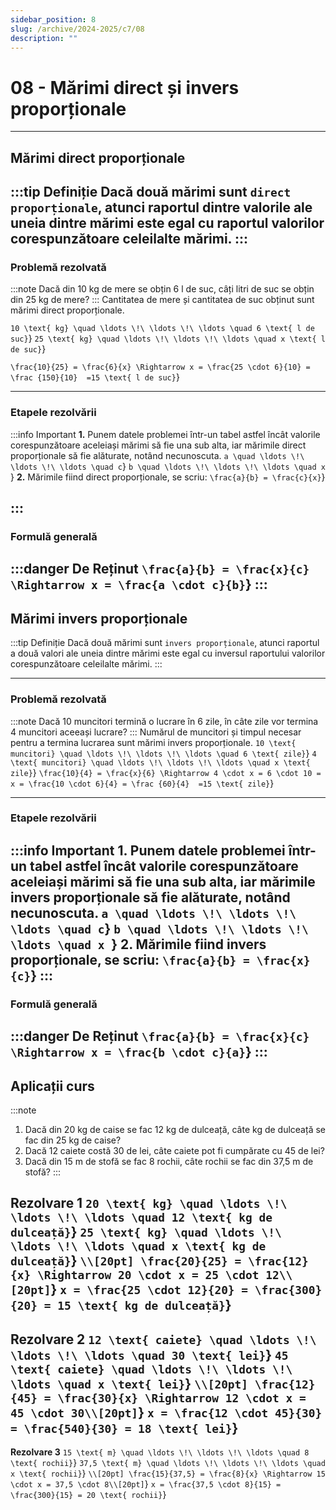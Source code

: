 ```yaml
---
sidebar_position: 8
slug: /archive/2024-2025/c7/08
description: ""
---
```


# 08 - Mărimi direct și invers proporționale
---

## Mărimi direct proporționale
:::tip Definiție
Dacă două mărimi sunt `direct proporționale`, atunci raportul dintre valorile ale uneia dintre mărimi este egal cu raportul valorilor corespunzătoare celeilalte mărimi.
:::
---

### Problemă rezolvată
:::note
Dacă din 10 kg de mere se obțin 6 l de suc, câți litri de suc se obțin din 25 kg de mere?
:::
Cantitatea de mere și cantitatea de suc obținut sunt mărimi direct proporționale.

<Math display={true}>{String.raw`10 \text{ kg} \quad \ldots \!\ \ldots \!\ \ldots \quad 6 \text{ l de suc}`}</Math>
<Math display={true}>{String.raw`25 \text{ kg} \quad \ldots \!\ \ldots \!\ \ldots \quad x \text{ l de suc}`}</Math>

<Math display={true}>{String.raw`\frac{10}{25} = \frac{6}{x} \Rightarrow x = \frac{25 \cdot 6}{10} = \frac {150}{10}  =15 \text{ l de suc}`}</Math>

---

### Etapele rezolvării
:::info Important
**1.** Punem datele problemei într-un tabel astfel încât valorile corespunzătoare aceleiași mărimi să fie una sub alta, iar mărimile direct proporționale să fie alăturate, notând necunoscuta.
<Math display={true}>{String.raw`a \quad \ldots \!\ \ldots \!\ \ldots \quad c`}</Math>
<Math display={true}>{String.raw`b \quad \ldots \!\ \ldots \!\ \ldots \quad x `}</Math>
**2.** Mărimile fiind direct proporționale, se scriu:
<Math display={true}>{String.raw`\frac{a}{b} = \frac{c}{x}`}</Math>

:::
---
### Formulă generală
:::danger De Reținut
<Math display={true}>{String.raw`\frac{a}{b} = \frac{x}{c} \Rightarrow x = \frac{a \cdot c}{b}`}</Math>
:::
---

## Mărimi invers proporționale
:::tip Definiție
Dacă două mărimi sunt `invers proporționale`, atunci raportul a două valori ale uneia dintre mărimi este egal cu inversul raportului valorilor corespunzătoare celeilalte mărimi.
:::

---

### Problemă rezolvată
:::note
Dacă 10 muncitori termină o lucrare în 6 zile, în câte zile vor termina 4 muncitori aceeași lucrare?
:::
Numărul de muncitori și timpul necesar pentru a termina lucrarea sunt mărimi invers proporționale.
<Math display={true}>{String.raw`10 \text{ muncitori} \quad \ldots \!\ \ldots \!\ \ldots \quad 6 \text{ zile}`}</Math>
<Math display={true}>{String.raw`4 \text{ muncitori} \quad \ldots \!\ \ldots \!\ \ldots \quad x \text{ zile}`}</Math>
<Math display={true}>{String.raw`\frac{10}{4} = \frac{x}{6} \Rightarrow 4 \cdot x = 6 \cdot 10 = x = \frac{10 \cdot 6}{4} = \frac {60}{4}  =15 \text{ zile}`}</Math>

---

### Etapele rezolvării
:::info Important
**1.** Punem datele problemei într-un tabel astfel încât valorile corespunzătoare aceleiași mărimi să fie una sub alta, iar mărimile invers proporționale să fie alăturate, notând necunoscuta.
<Math display={true}>{String.raw`a \quad \ldots \!\ \ldots \!\ \ldots \quad c`}</Math>
<Math display={true}>{String.raw`b \quad \ldots \!\ \ldots \!\ \ldots \quad x `}</Math>
**2.** Mărimile fiind invers proporționale, se scriu:
<Math display={true}>{String.raw`\frac{a}{b} = \frac{x}{c}`}</Math>
:::
---
### Formulă generală
:::danger De Reținut
<Math display={true}>{String.raw`\frac{a}{b} = \frac{x}{c} \Rightarrow x = \frac{b \cdot c}{a}`}</Math>
:::
---
## Aplicații curs
:::note
1. Dacă din 20 kg de caise se fac 12 kg de dulceață, câte kg de dulceață se fac din 25 kg de caise?
2. Dacă 12 caiete costă 30 de lei, câte caiete pot fi cumpărate cu 45 de lei?
3. Dacă din 15 m de stofă se fac 8 rochii, câte rochii se fac din 37,5 m de stofă?
:::

**Rezolvare 1**
<Math display={true}>{String.raw`20 \text{ kg} \quad \ldots \!\ \ldots \!\ \ldots \quad 12 \text{ kg de dulceață}`}</Math>
<Math display={true}>{String.raw`25 \text{ kg} \quad \ldots \!\ \ldots \!\ \ldots \quad x \text{ kg de dulceață}`}</Math>
<Math display={true}>{String.raw`\\[20pt] \frac{20}{25} = \frac{12}{x} \Rightarrow 20 \cdot x = 25 \cdot 12\\[20pt]`}</Math>
<Math display={true}>{String.raw`x = \frac{25 \cdot 12}{20} = \frac{300}{20} = 15 \text{ kg de dulceață}`}</Math>
---
**Rezolvare 2**
<Math display={true}>{String.raw`12 \text{ caiete} \quad \ldots \!\ \ldots \!\ \ldots \quad 30 \text{ lei}`}</Math>
<Math display={true}>{String.raw`45 \text{ caiete} \quad \ldots \!\ \ldots \!\ \ldots \quad x \text{ lei}`}</Math>
<Math display={true}>{String.raw`\\[20pt] \frac{12}{45} = \frac{30}{x} \Rightarrow 12 \cdot x = 45 \cdot 30\\[20pt]`}</Math>
<Math display={true}>{String.raw`x = \frac{12 \cdot 45}{30} = \frac{540}{30} = 18 \text{ lei}`}</Math>
---
**Rezolvare 3**
<Math display={true}>{String.raw`15 \text{ m} \quad \ldots \!\ \ldots \!\ \ldots \quad 8 \text{ rochii}`}</Math>
<Math display={true}>{String.raw`37,5 \text{ m} \quad \ldots \!\ \ldots \!\ \ldots \quad x \text{ rochii}`}</Math>
<Math display={true}>{String.raw`\\[20pt] \frac{15}{37,5} = \frac{8}{x} \Rightarrow 15 \cdot x = 37,5 \cdot 8\\[20pt]`}</Math>
<Math display={true}>{String.raw`x = \frac{37,5 \cdot 8}{15} = \frac{300}{15} = 20 \text{ rochii}`}</Math>
